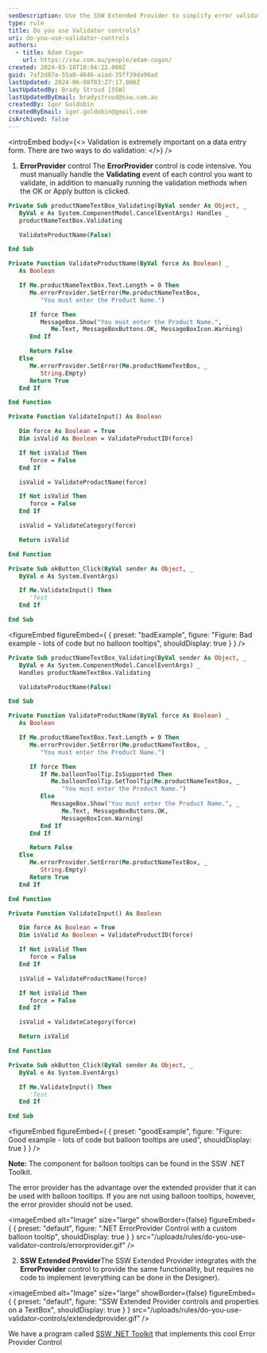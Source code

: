 ```yaml
---
seoDescription: Use the SSW Extended Provider to simplify error validation and display balloon tooltips on a data entry form.
type: rule
title: Do you use Validator controls?
uri: do-you-use-validator-controls
authors:
  - title: Adam Cogan
    url: https://ssw.com.au/people/adam-cogan/
created: 2024-03-18T18:04:22.000Z
guid: 7af2d87a-55a0-4646-a1ad-35ff39da96ad
lastUpdated: 2024-06-08T03:27:17.000Z
lastUpdatedBy: Brady Stroud [SSW]
lastUpdatedByEmail: bradystroud@ssw.com.au
createdBy: Igor Goldobin
createdByEmail: igor.goldobin@gmail.com
isArchived: false
---
```


<introEmbed
  body={<>
Validation is extremely important on a data entry form. There are two ways to do validation:
  </>}
/>
1. **ErrorProvider** control
   The **ErrorProvider** control is code intensive. You must manually handle the **Validating** event of each control you want to validate, in addition to manually running the validation methods when the OK or Apply button is clicked.

```vb
Private Sub productNameTextBox_Validating(ByVal sender As Object, _
   ByVal e As System.ComponentModel.CancelEventArgs) Handles _
   productNameTextBox.Validating

   ValidateProductName(False)

End Sub

Private Function ValidateProductName(ByVal force As Boolean) _
   As Boolean

   If Me.productNameTextBox.Text.Length = 0 Then
      Me.errorProvider.SetError(Me.productNameTextBox,
         "You must enter the Product Name.")

      If force Then
         MessageBox.Show("You must enter the Product Name.", _
            Me.Text, MessageBoxButtons.OK, MessageBoxIcon.Warning)
      End If

      Return False
   Else
      Me.errorProvider.SetError(Me.productNameTextBox, _
         String.Empty)
      Return True
   End If

End Function

Private Function ValidateInput() As Boolean

   Dim force As Boolean = True
   Dim isValid As Boolean = ValidateProductID(force)

   If Not isValid Then
      force = False
   End If

   isValid = ValidateProductName(force)

   If Not isValid Then
      force = False
   End If

   isValid = ValidateCategory(force)

   Return isValid

End Function

Private Sub okButton_Click(ByVal sender As Object, _
   ByVal e As System.EventArgs)

   If Me.ValidateInput() Then
      'Test
   End If

End Sub
```

<figureEmbed figureEmbed={ {
  preset: "badExample",
  figure: "Figure: Bad example - lots of code but no balloon tooltips",
  shouldDisplay: true
} } />


```vb
Private Sub productNameTextBox_Validating(ByVal sender As Object, _
   ByVal e As System.ComponentModel.CancelEventArgs) _
   Handles productNameTextBox.Validating

   ValidateProductName(False)

End Sub

Private Function ValidateProductName(ByVal force As Boolean) _
   As Boolean

   If Me.productNameTextBox.Text.Length = 0 Then
      Me.errorProvider.SetError(Me.productNameTextBox, _
         "You must enter the Product Name.")

      If force Then
         If Me.balloonToolTip.IsSupported Then
            Me.balloonToolTip.SetToolTip(Me.productNameTextBox, _
               "You must enter the Product Name.")
         Else
            MessageBox.Show("You must enter the Product Name.", _
               Me.Text, MessageBoxButtons.OK,
               MessageBoxIcon.Warning)
         End If
      End If

      Return False
   Else
      Me.errorProvider.SetError(Me.productNameTextBox, _
         String.Empty)
      Return True
   End If

End Function

Private Function ValidateInput() As Boolean

   Dim force As Boolean = True
   Dim isValid As Boolean = ValidateProductID(force)

   If Not isValid Then
      force = False
   End If

   isValid = ValidateProductName(force)

   If Not isValid Then
      force = False
   End If

   isValid = ValidateCategory(force)

   Return isValid

End Function

Private Sub okButton_Click(ByVal sender As Object, _
   ByVal e As System.EventArgs)

   If Me.ValidateInput() Then
      'Test
   End If

End Sub
```

<figureEmbed figureEmbed={ {
  preset: "goodExample",
  figure: "Figure: Good example - lots of code but balloon tooltips are used",
  shouldDisplay: true
} } />


**Note:** The component for balloon tooltips can be found in the SSW .NET Toolkit.

The error provider has the advantage over the extended provider that it can be used with balloon tooltips. If you are not using balloon tooltips, however, the error provider should not be used.


<imageEmbed
  alt="Image"
  size="large"
  showBorder={false}
  figureEmbed={ {
    preset: "default",
    figure: ".NET ErrorProvider Control with a custom balloon tooltip",
    shouldDisplay: true
  } }
  src="/uploads/rules/do-you-use-validator-controls/errorprovider.gif"
/>

2. **SSW Extended Provider**The SSW Extended Provider integrates with the **ErrorProvider** control to provide the same functionality, but requires no code to implement (everything can be done in the Designer).


<imageEmbed
  alt="Image"
  size="large"
  showBorder={false}
  figureEmbed={ {
    preset: "default",
    figure: "SSW Extended Provider controls and properties on a TextBox",
    shouldDisplay: true
  } }
  src="/uploads/rules/do-you-use-validator-controls/extendedprovider.gif"
/>

We have a program called [SSW .NET Toolkit](https://ssw.com.au/ssw/NETToolkit/) that implements this cool Error Provider Control
